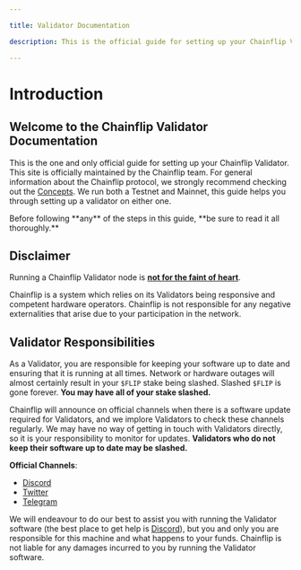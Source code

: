 ```yaml
---

title: Validator Documentation

description: This is the official guide for setting up your Chainflip Validator

---
```



# Introduction

## Welcome to the Chainflip Validator Documentation

This is the one and only official guide for setting up your Chainflip Validator. This site is officially maintained by the Chainflip team. For general information about the Chainflip protocol, we strongly recommend checking out the [Concepts](../concepts/welcome). We run both a Testnet and Mainnet, this guide helps you through setting up a validator on either one.

<Callout type="warning">
Before following **any** of the steps in this guide, **be sure to read it all thoroughly.**
</Callout>

## Disclaimer

Running a Chainflip Validator node is [**not for the faint of heart**](https://idioms.thefreedictionary.com/not+for+the+faint+of+heart).

Chainflip is a system which relies on its Validators being responsive and competent hardware operators. Chainflip is not responsible for any negative externalities that arise due to your participation in the network.

## Validator Responsibilities

As a Validator, you are responsible for keeping your software up to date and ensuring that it is running at all times. Network or hardware outages will almost certainly result in your `$FLIP` stake being slashed. Slashed `$FLIP` is gone forever. **You may have all of your stake slashed.**

Chainflip will announce on official channels when there is a software update required for Validators, and we implore Validators to check these channels regularly. We may have no way of getting in touch with Validators directly, so it is your responsibility to monitor for updates. **Validators who do not keep their software up to date may be slashed.**

**Official Channels**:

- [Discord](https://discord.gg/chainflip-community)
- [Twitter](https://twitter.com/chainflip)
- [Telegram](https://t.me/chainflip_io_chat)

We will endeavour to do our best to assist you with running the Validator software (the best place to get help is [Discord](https://discord.gg/chainflip-community)), but you and only you are responsible for this machine and what happens to your funds. Chainflip is not liable for any damages incurred to you by running the Validator software.
